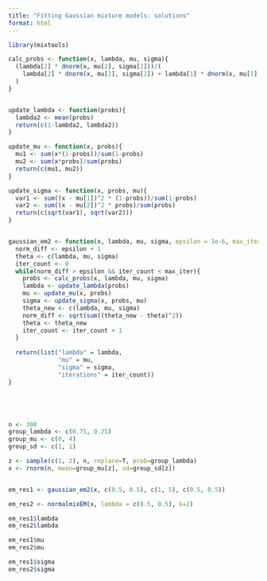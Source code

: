 ```yaml
---
title: "Fitting Gaussian mixture models: solutions"
format: html
---
```


```r
library(mixtools)

calc_probs <- function(x, lambda, mu, sigma){
  (lambda[2] * dnorm(x, mu[2], sigma[2]))/(
    lambda[2] * dnorm(x, mu[2], sigma[2]) + lambda[1] * dnorm(x, mu[1], sigma[1])
  )
}


update_lambda <- function(probs){
  lambda2 <- mean(probs)
  return(c(1-lambda2, lambda2))
}

update_mu <- function(x, probs){
  mu1 <- sum(x*(1-probs))/sum(1-probs)
  mu2 <- sum(x*probs)/sum(probs)
  return(c(mu1, mu2))
}

update_sigma <- function(x, probs, mu){
  var1 <- sum((x - mu[1])^2 * (1-probs))/sum(1-probs)
  var2 <- sum((x - mu[2])^2 * probs)/sum(probs)
  return(c(sqrt(var1), sqrt(var2)))
}


gaussian_em2 <- function(x, lambda, mu, sigma, epsilon = 1e-6, max_iter = 1000){
  norm_diff <- epsilon + 1
  theta <- c(lambda, mu, sigma)
  iter_count <- 0
  while(norm_diff > epsilon && iter_count < max_iter){
    probs <- calc_probs(x, lambda, mu, sigma)
    lambda <- update_lambda(probs)
    mu <- update_mu(x, probs)
    sigma <- update_sigma(x, probs, mu)
    theta_new <- c(lambda, mu, sigma)
    norm_diff <- sqrt(sum((theta_new - theta)^2))
    theta <- theta_new
    iter_count <- iter_count + 1
  }
  
  return(list("lambda" = lambda,
              "mu" = mu,
              "sigma" = sigma,
              "iterations" = iter_count))
}





n <- 300
group_lambda <- c(0.75, 0.25)
group_mu <- c(0, 4)
group_sd <- c(1, 1)

z <- sample(c(1, 2), n, replace=T, prob=group_lambda)
x <- rnorm(n, mean=group_mu[z], sd=group_sd[z])


em_res1 <- gaussian_em2(x, c(0.5, 0.5), c(1, 5), c(0.5, 0.5))

em_res2 <- normalmixEM(x, lambda = c(0.5, 0.5), k=2)

em_res1$lambda
em_res2$lambda

em_res1$mu
em_res2$mu

em_res1$sigma
em_res2$sigma
```

